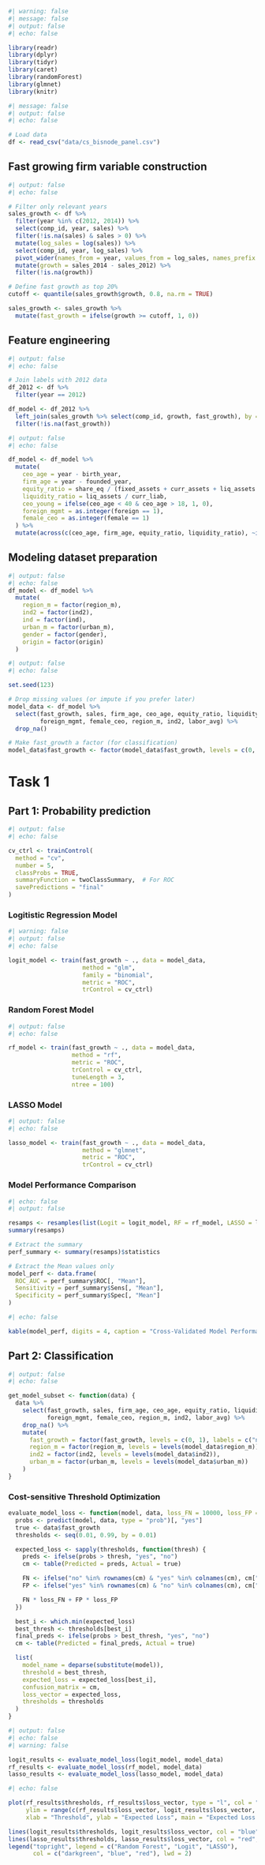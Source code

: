 ```r
#| warning: false
#| message: false
#| output: false
#| echo: false

library(readr)
library(dplyr)
library(tidyr)
library(caret)
library(randomForest)
library(glmnet)
library(knitr)
```

```r
#| message: false
#| output: false
#| echo: false

# Load data
df <- read_csv("data/cs_bisnode_panel.csv")
```
## Fast growing firm variable construction

```r
#| output: false
#| echo: false

# Filter only relevant years
sales_growth <- df %>%
  filter(year %in% c(2012, 2014)) %>%
  select(comp_id, year, sales) %>%
  filter(!is.na(sales) & sales > 0) %>%
  mutate(log_sales = log(sales)) %>%
  select(comp_id, year, log_sales) %>%
  pivot_wider(names_from = year, values_from = log_sales, names_prefix = "sales_") %>%
  mutate(growth = sales_2014 - sales_2012) %>%
  filter(!is.na(growth))

# Define fast growth as top 20% 
cutoff <- quantile(sales_growth$growth, 0.8, na.rm = TRUE)

sales_growth <- sales_growth %>%
  mutate(fast_growth = ifelse(growth >= cutoff, 1, 0))
```
## Feature engineering

```r
#| output: false
#| echo: false

# Join labels with 2012 data
df_2012 <- df %>%
  filter(year == 2012)

df_model <- df_2012 %>%
  left_join(sales_growth %>% select(comp_id, growth, fast_growth), by = "comp_id") %>%
  filter(!is.na(fast_growth))
```

```r
#| output: false
#| echo: false

df_model <- df_model %>%
  mutate(
    ceo_age = year - birth_year,
    firm_age = year - founded_year,
    equity_ratio = share_eq / (fixed_assets + curr_assets + liq_assets + intang_assets),
    liquidity_ratio = liq_assets / curr_liab,
    ceo_young = ifelse(ceo_age < 40 & ceo_age > 18, 1, 0),
    foreign_mgmt = as.integer(foreign == 1),
    female_ceo = as.integer(female == 1)
  ) %>%
  mutate(across(c(ceo_age, firm_age, equity_ratio, liquidity_ratio), ~ifelse(is.infinite(.) | is.nan(.), NA, .)))
```
## Modeling dataset preparation

```r
#| output: false
#| echo: false
df_model <- df_model %>%
  mutate(
    region_m = factor(region_m),
    ind2 = factor(ind2),
    ind = factor(ind),
    urban_m = factor(urban_m),
    gender = factor(gender),
    origin = factor(origin)
  )
```

```r
#| output: false
#| echo: false

set.seed(123)

# Drop missing values (or impute if you prefer later)
model_data <- df_model %>%
  select(fast_growth, sales, firm_age, ceo_age, equity_ratio, liquidity_ratio,
         foreign_mgmt, female_ceo, region_m, ind2, labor_avg) %>%
  drop_na()

# Make fast_growth a factor (for classification)
model_data$fast_growth <- factor(model_data$fast_growth, levels = c(0, 1), labels = c("no", "yes"))
```

# Task 1
## Part 1: Probability prediction 

```r
#| output: false
#| echo: false

cv_ctrl <- trainControl(
  method = "cv",
  number = 5,
  classProbs = TRUE,
  summaryFunction = twoClassSummary,  # For ROC
  savePredictions = "final"
)
```

### Logitistic Regression  Model

```r
#| warning: false
#| output: false
#| echo: false

logit_model <- train(fast_growth ~ ., data = model_data,
                     method = "glm",
                     family = "binomial",
                     metric = "ROC",
                     trControl = cv_ctrl)
```
### Random Forest Model

```r
#| output: false
#| echo: false

rf_model <- train(fast_growth ~ ., data = model_data,
                  method = "rf",
                  metric = "ROC",
                  trControl = cv_ctrl,
                  tuneLength = 3,
                  ntree = 100)
```

### LASSO Model

```r
#| output: false
#| echo: false

lasso_model <- train(fast_growth ~ ., data = model_data,
                     method = "glmnet",
                     metric = "ROC",
                     trControl = cv_ctrl)
```

### Model Performance Comparison 
```r
#| echo: false
#| output: false

resamps <- resamples(list(Logit = logit_model, RF = rf_model, LASSO = lasso_model))
summary(resamps)

# Extract the summary
perf_summary <- summary(resamps)$statistics

# Extract the Mean values only
model_perf <- data.frame(
  ROC_AUC = perf_summary$ROC[, "Mean"],
  Sensitivity = perf_summary$Sens[, "Mean"],
  Specificity = perf_summary$Spec[, "Mean"]
)
```

```r
#| echo: false

kable(model_perf, digits = 4, caption = "Cross-Validated Model Performance")
```
## Part 2: Classification

```r
#| output: false
#| echo: false

get_model_subset <- function(data) {
  data %>%
    select(fast_growth, sales, firm_age, ceo_age, equity_ratio, liquidity_ratio,
           foreign_mgmt, female_ceo, region_m, ind2, labor_avg) %>%
    drop_na() %>%
    mutate(
      fast_growth = factor(fast_growth, levels = c(0, 1), labels = c("no", "yes")),
      region_m = factor(region_m, levels = levels(model_data$region_m)),
      ind2 = factor(ind2, levels = levels(model_data$ind2)),
      urban_m = factor(urban_m, levels = levels(model_data$urban_m))
    )
}
```
### Cost-sensitive Threshold Optimization

```r
evaluate_model_loss <- function(model, data, loss_FN = 10000, loss_FP = 2000) {
  probs <- predict(model, data, type = "prob")[, "yes"]
  true <- data$fast_growth
  thresholds <- seq(0.01, 0.99, by = 0.01)

  expected_loss <- sapply(thresholds, function(thresh) {
    preds <- ifelse(probs > thresh, "yes", "no")
    cm <- table(Predicted = preds, Actual = true)

    FN <- ifelse("no" %in% rownames(cm) & "yes" %in% colnames(cm), cm["no", "yes"], 0)
    FP <- ifelse("yes" %in% rownames(cm) & "no" %in% colnames(cm), cm["yes", "no"], 0)

    FN * loss_FN + FP * loss_FP
  })

  best_i <- which.min(expected_loss)
  best_thresh <- thresholds[best_i]
  final_preds <- ifelse(probs > best_thresh, "yes", "no")
  cm <- table(Predicted = final_preds, Actual = true)

  list(
    model_name = deparse(substitute(model)),
    threshold = best_thresh,
    expected_loss = expected_loss[best_i],
    confusion_matrix = cm,
    loss_vector = expected_loss,
    thresholds = thresholds
  )
}
```
```r
#| output: false
#| echo: false
#| warning: false

logit_results <- evaluate_model_loss(logit_model, model_data)
rf_results <- evaluate_model_loss(rf_model, model_data)
lasso_results <- evaluate_model_loss(lasso_model, model_data)
```
```r
#| echo: false

plot(rf_results$thresholds, rf_results$loss_vector, type = "l", col = "darkgreen", lwd = 2,
     ylim = range(c(rf_results$loss_vector, logit_results$loss_vector, lasso_results$loss_vector)),
     xlab = "Threshold", ylab = "Expected Loss", main = "Expected Loss vs Threshold")

lines(logit_results$thresholds, logit_results$loss_vector, col = "blue", lwd = 2)
lines(lasso_results$thresholds, lasso_results$loss_vector, col = "red", lwd = 2)
legend("topright", legend = c("Random Forest", "Logit", "LASSO"),
       col = c("darkgreen", "blue", "red"), lwd = 2)
```
